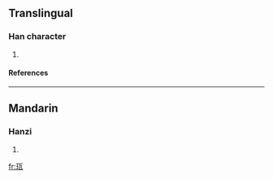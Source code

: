 ==Translingual==
===Han character===
{{Han char|rn=96|rad=玉|as=05|sn=9|four=|canj=一土一女弓 (MGMVN)}}
# {{defn|Han|sort=玉05}}
====References====
{{Han ref|kx=0729.110|dkj=20905|hdz=21104.010|uh=73C1|ud=29633}}

----
==Mandarin==
===Hanzi===
{{cmn-hanzi|pin=[[cí]] ([[ci2]])|wg=tz'u<sup>2</sup>}}
# {{defn|Mandarin}}

[[fr:珁]]